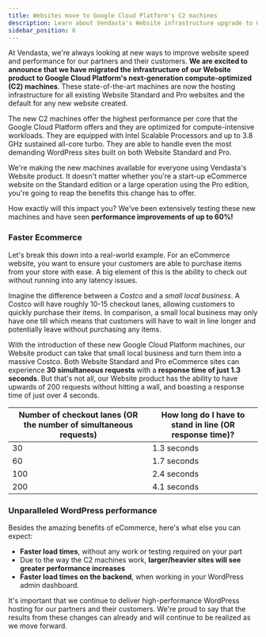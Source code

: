 ```yaml
---
title: Websites move to Google Cloud Platform's C2 machines
description: Learn about Vendasta's Website infrastructure upgrade to Google Cloud Platform's next-generation compute-optimized (C2) machines, offering up to 60% improved performance.
sidebar_position: 6
---
```


At Vendasta, we're always looking at new ways to improve website speed and performance for our partners and their customers. **We are excited to announce that we have migrated the infrastructure of our Website product to Google Cloud Platform's next-generation compute-optimized (C2) machines**. These state-of-the-art machines are now the hosting infrastructure for all existing Website Standard and Pro websites and the default for any new website created.

The new C2 machines offer the highest performance per core that the Google Cloud Platform offers and they are optimized for compute-intensive workloads. They are equipped with Intel Scalable Processors and up to 3.8 GHz sustained all-core turbo. They are able to handle even the most demanding WordPress sites built on both Website Standard and Pro.

We're making the new machines available for everyone using Vendasta's Website product. It doesn't matter whether you're a start-up eCommerce website on the Standard edition or a large operation using the Pro edition, you're going to reap the benefits this change has to offer.

How exactly will this impact you? We've been extensively testing these new machines and have seen **performance improvements of up to 60%!**

### Faster Ecommerce

Let's break this down into a real-world example. For an eCommerce website, you want to ensure your customers are able to purchase items from your store with ease. A big element of this is the ability to check out without running into any latency issues.

Imagine the difference between a *Costco* and a *small local business*. A Costco will have roughly 10-15 checkout lanes, allowing customers to quickly purchase their items. In comparison, a small local business may only have one till which means that customers will have to wait in line longer and potentially leave without purchasing any items.

With the introduction of these new Google Cloud Platform machines, our Website product can take that small local business and turn them into a massive Costco. Both Website Standard and Pro eCommerce sites can experience **30 simultaneous requests** with a **response time of just 1.3 seconds**. But that's not all, our Website product has the ability to have upwards of 200 requests without hitting a wall, and boasting a response time of just over 4 seconds.

| Number of checkout lanes (OR the number of simultaneous requests) | How long do I have to stand in line (OR response time)? |
| ---------------------------------------------------------------- | -------------------------------------------------------- |
| 30                                                               | 1.3 seconds                                              |
| 60                                                               | 1.7 seconds                                              |
| 100                                                              | 2.4 seconds                                              |
| 200                                                              | 4.1 seconds                                              |

### Unparalleled WordPress performance

Besides the amazing benefits of eCommerce, here's what else you can expect:

- **Faster load times**, without any work or testing required on your part
- Due to the way the C2 machines work, **larger/heavier sites will see greater performance increases**
- **Faster load times on the backend**, when working in your WordPress admin dashboard.

It's important that we continue to deliver high-performance WordPress hosting for our partners and their customers. We're proud to say that the results from these changes can already and will continue to be realized as we move forward.